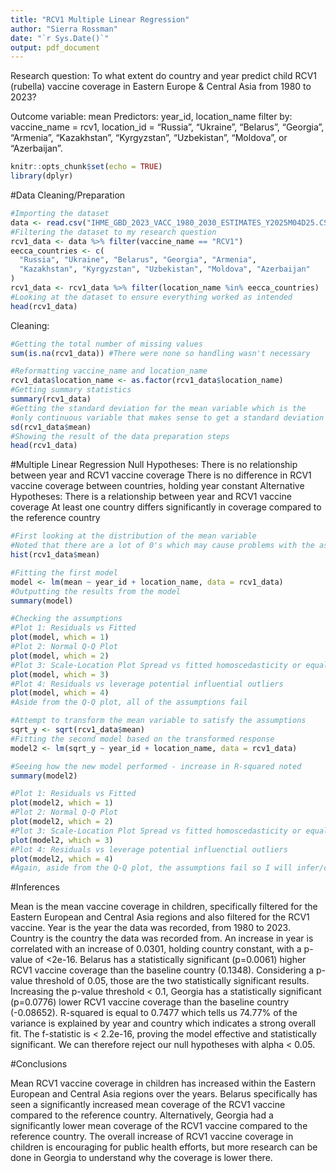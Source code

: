 ```yaml
---
title: "RCV1 Multiple Linear Regression"
author: "Sierra Rossman"
date: "`r Sys.Date()`"
output: pdf_document
---
```

Research question: To what extent do country and year predict child RCV1 (rubella) vaccine coverage in Eastern Europe & Central Asia from 1980 to 2023?

Outcome variable: mean
Predictors: year_id, location_name
filter by: vaccine_name = rcv1, location_id = "Russia", "Ukraine", "Belarus", "Georgia", "Armenia", 
  "Kazakhstan", "Kyrgyzstan", "Uzbekistan", "Moldova", or "Azerbaijan".

```r
knitr::opts_chunk$set(echo = TRUE)
library(dplyr)
```

#Data Cleaning/Preparation
```r
#Importing the dataset
data <- read.csv("IHME_GBD_2023_VACC_1980_2030_ESTIMATES_Y2025M04D25.CSV")
#Filtering the dataset to my research question
rcv1_data <- data %>% filter(vaccine_name == "RCV1")
eecca_countries <- c(
  "Russia", "Ukraine", "Belarus", "Georgia", "Armenia", 
  "Kazakhstan", "Kyrgyzstan", "Uzbekistan", "Moldova", "Azerbaijan"
)
rcv1_data <- rcv1_data %>% filter(location_name %in% eecca_countries)
#Looking at the dataset to ensure everything worked as intended
head(rcv1_data)
```
Cleaning:
```r
#Getting the total number of missing values
sum(is.na(rcv1_data)) #There were none so handling wasn't necessary

#Reformatting vaccine_name and location_name
rcv1_data$location_name <- as.factor(rcv1_data$location_name)
#Getting summary statistics
summary(rcv1_data)
#Getting the standard deviation for the mean variable which is the 
#only continuous variable that makes sense to get a standard deviation stat for.
sd(rcv1_data$mean)
#Showing the result of the data preparation steps
head(rcv1_data)
```

#Multiple Linear Regression
Null Hypotheses:
There is no relationship between year and RCV1 vaccine coverage
There is no difference in RCV1 vaccine coverage between countries, holding year constant
Alternative Hypotheses:
There is a relationship between year and RCV1 vaccine coverage
At least one country differs significantly in coverage compared to the reference country
```r
#First looking at the distribution of the mean variable
#Noted that there are a lot of 0's which may cause problems with the assumptions
hist(rcv1_data$mean)
```

```r
#Fitting the first model
model <- lm(mean ~ year_id + location_name, data = rcv1_data)
#Outputting the results from the model
summary(model)
```

```r
#Checking the assumptions
#Plot 1: Residuals vs Fitted
plot(model, which = 1)
#Plot 2: Normal Q-Q Plot
plot(model, which = 2)
#Plot 3: Scale-Location Plot Spread vs fitted homoscedasticity or equal variance 
plot(model, which = 3)
#Plot 4: Residuals vs leverage potential influential outliers
plot(model, which = 4)
#Aside from the Q-Q plot, all of the assumptions fail
```

```r
#Attempt to transform the mean variable to satisfy the assumptions
sqrt_y <- sqrt(rcv1_data$mean)
#Fitting the second model based on the transformed response
model2 <- lm(sqrt_y ~ year_id + location_name, data = rcv1_data)
```

```r
#Seeing how the new model performed - increase in R-squared noted
summary(model2)
```

```r
#Plot 1: Residuals vs Fitted
plot(model2, which = 1)
#Plot 2: Normal Q-Q Plot
plot(model2, which = 2)
#Plot 3: Scale-Location Plot Spread vs fitted homoscedasticity or equal variance 
plot(model2, which = 3)
#Plot 4: Residuals vs leverage potential influenctial outliers
plot(model2, which = 4)
#Again, aside from the Q-Q plot, the assumptions fail so I will infer/conclude with caution.
```

#Inferences

Mean is the mean vaccine coverage in children, specifically filtered for the Eastern European and Central Asia regions and also filtered for the RCV1 vaccine. 
Year is the year the data was recorded, from 1980 to 2023.
Country is the country the data was recorded from.
An increase in year is correlated with an increase of 0.0301, holding country constant, with a p-value of <2e-16. 
Belarus has a statistically significant (p=0.0061) higher RCV1 vaccine coverage than the baseline country (0.1348). 
Considering a p-value threshold of 0.05, those are the two statistically significant results. 
Increasing the p-value threshold < 0.1, Georgia has a statistically significant (p=0.0776) lower RCV1 vaccine coverage than the baseline country (-0.08652).
R-squared is equal to 0.7477 which tells us 74.77% of the variance is explained by year and country which indicates a strong overall fit.
The f-statistic is < 2.2e-16, proving the model effective and statistically significant.
We can therefore reject our null hypotheses with alpha < 0.05.

#Conclusions

Mean RCV1 vaccine coverage in children has increased within the Eastern European and Central Asia regions over the years. Belarus specifically has seen a significantly increased mean coverage of the RCV1 vaccine compared to the reference country. Alternatively, Georgia had a significantly lower mean coverage of the RCV1 vaccine compared to the reference country. The overall increase of RCV1 vaccine coverage in children is encouraging for public health efforts, but more research can be done in Georgia to understand why the coverage is lower there.

